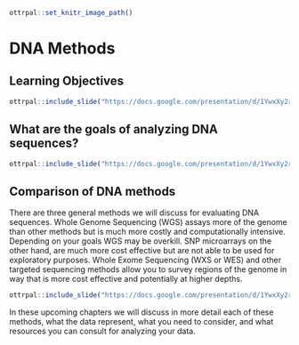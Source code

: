 
```r
ottrpal::set_knitr_image_path()
```

# DNA Methods

## Learning Objectives

```r
ottrpal::include_slide("https://docs.google.com/presentation/d/1YwxXy2rnUgbx_7B7ENH9wpDX-j6JpJz6lGVzOkjo0qY/edit#slide=id.g12890ae15d7_0_71")
```

## What are the goals of analyzing DNA sequences?

```r
ottrpal::include_slide("https://docs.google.com/presentation/d/1YwxXy2rnUgbx_7B7ENH9wpDX-j6JpJz6lGVzOkjo0qY/edit#slide=id.g12890ae15d7_0_71")
```

## Comparison of DNA methods

There are three general methods we will discuss for evaluating DNA sequences. Whole Genome Sequencing (WGS) assays more of the genome than other methods but is much more costly and computationally intensive. Depending on your goals WGS may be overkill. SNP microarrays on the other hand, are much more cost effective but are not able to be used for exploratory purposes. Whole Exome Sequencing (WXS or WES) and other targeted sequencing methods allow you to survey regions of the genome in way that is more cost effective and potentially at higher depths.

```r
ottrpal::include_slide("https://docs.google.com/presentation/d/1YwxXy2rnUgbx_7B7ENH9wpDX-j6JpJz6lGVzOkjo0qY/edit#slide=id.g13438a9a5b2_0_6")
```

In these upcoming chapters we will discuss in more detail each of these methods, what the data represent, what you need to consider, and what resources you can consult for analyzing your data. 
